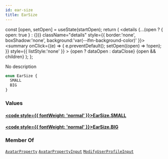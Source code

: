 ```yaml
---
id: ear-size
title: EarSize
---
```









  const [open, setOpen] = useState(startOpen);
  return (
    <details {...(open ? { open: true } : {})} className="details" style={{ border:'none', boxShadow:'none', background:'var(--ifm-background-color)' }}>
      <summary
        onClick={(e) => {
          e.preventDefault();
          setOpen((open) => !open);
        }}
        style={{ listStyle:'none' }}
      >
      {open ? dataOpen : dataClose}
      </summary>
      {open && children}
    </details>
  );
};








No description


```graphql
enum EarSize {
  SMALL
  BIG
}
```




### Values

#### [<code style={{ fontWeight: 'normal' }}>EarSize.<b>SMALL</b></code>](#)  



#### [<code style={{ fontWeight: 'normal' }}>EarSize.<b>BIG</b></code>](#)  







### Member Of

[`AvatarProperty`](/main-backend-service/graphql/🧠🔍introspection/types/objects/avatar-property.mdx)  <Badge class="badge badge--secondary badge--relation" text="object"/><Bullet />[`AvatarPropertyInput`](/main-backend-service/graphql/🧠🔍introspection/types/inputs/avatar-property-input.mdx)  <Badge class="badge badge--secondary badge--relation" text="input"/><Bullet />[`ModifyUserProfileInput`](/main-backend-service/graphql/🧠🔍introspection/types/inputs/modify-user-profile-input.mdx)  <Badge class="badge badge--secondary badge--relation" text="input"/>